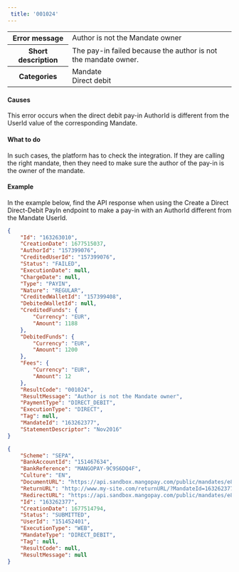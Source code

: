 ---  
 title: '001024'  
---  
  
<table>
    <tbody>
        <tr>
            <th><strong>Error message</strong></th>
            <td>Author is not the Mandate owner</td>
        </tr>
        <tr>
            <th><strong>Short description</strong></th>
            <td>The pay-in failed because the author is not the mandate owner.</td>
        </tr>
        <tr>
            <th><strong>Categories</strong></th>
            <td>  
                <div class="label">Mandate</div>  
                <div class="label">Direct debit</div>
            </td>
        </tr>
    </tbody>
</table>  

#### Causes  

This error occurs when the direct debit pay-in AuthorId is different from the UserId value of the corresponding Mandate.  

#### What to do  

In such cases, the platform has to check the integration. If they are calling the right mandate, then they need to make sure the author of the pay-in is the owner of the mandate.  

#### Example  

In the example below, find the API response when using the Create a Direct Direct-Debit PayIn endpoint to make a pay-in with an AuthorId different from the Mandate UserId.  
```json API Response
{
    "Id": "163263010",
    "CreationDate": 1677515037,
    "AuthorId": "157399076",
    "CreditedUserId": "157399076",
    "Status": "FAILED",
    "ExecutionDate": null,
    "ChargeDate": null,
    "Type": "PAYIN",
    "Nature": "REGULAR",
    "CreditedWalletId": "157399408",
    "DebitedWalletId": null,
    "CreditedFunds": {
        "Currency": "EUR",
        "Amount": 1188
    },
    "DebitedFunds": {
        "Currency": "EUR",
        "Amount": 1200
    },
    "Fees": {
        "Currency": "EUR",
        "Amount": 12
    },
    "ResultCode": "001024",
    "ResultMessage": "Author is not the Mandate owner",
    "PaymentType": "DIRECT_DEBIT",
    "ExecutionType": "DIRECT",
    "Tag": null,
    "MandateId": "163262377",
    "StatementDescriptor": "Nov2016"
}
```  
```json Mandate object
{
    "Scheme": "SEPA",
    "BankAccountId": "151467634",
    "BankReference": "MANGOPAY-9C9S6DQ4F",
    "Culture": "EN",
    "DocumentURL": "https://api.sandbox.mangopay.com/public/mandates/e8a73d/d276ab3002fd4093bcfc567f79035db5/document",
    "ReturnURL": "http://www.my-site.com/returnURL/?MandateId=163262377",
    "RedirectURL": "https://api.sandbox.mangopay.com/public/mandates/e8a73d/d276ab3002fd4093bcfc567f79035db5/confirmation",
    "Id": "163262377",
    "CreationDate": 1677514794,
    "Status": "SUBMITTED",
    "UserId": "151452401",
    "ExecutionType": "WEB",
    "MandateType": "DIRECT_DEBIT",
    "Tag": null,
    "ResultCode": null,
    "ResultMessage": null
}
```